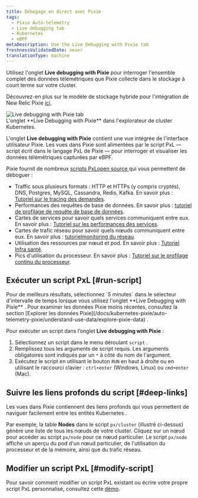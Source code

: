 ```yaml
---
title: Débogage en direct avec Pixie
tags:
  - Pixie Auto-telemetry
  - Live debugging tab
  - Kubernetes
  - eBPF
metaDescription: Use the Live Debugging with Pixie tab
freshnessValidatedDate: never
translationType: machine
---
```


Utilisez l&apos;onglet <DNT>**Live debugging with Pixie**</DNT> pour interroger l&apos;ensemble complet des données télémétriques que Pixie collecte dans le stockage à court terme sur votre cluster.

Découvrez-en plus sur le modèle de stockage hybride pour l&apos;intégration de New Relic Pixie [ici](/docs/kubernetes-pixie/auto-telemetry-pixie/understand-use-data/overview).

<img title="Live debugging with Pixie tab" alt="Live debugging with Pixie tab" src="/images/pixie_screenshot-full_live-debugging.webp" />

<figcaption>
  L&apos;onglet <DNT>**Live Debugging with Pixie**</DNT> dans l&apos;explorateur de cluster Kubernetes.
</figcaption>

L&apos;onglet <DNT>**Live debugging with Pixie**</DNT> contient une vue intégrée de l&apos;interface utilisateur Pixie. Les vues dans Pixie sont alimentées par le script PxL — script écrit dans le langage PxL de Pixie — pour interroger et visualiser les données télémétriques capturées par eBPF.

Pixie fournit de nombreux [scripts PxLopen source ](https://github.com/pixie-io/pixie/tree/main/src/pxl_scripts)qui vous permettent de déboguer :

* Traffic sous plusieurs formats : HTTP et HTTPs (y compris cryptés), DNS, Postgres, MySQL, Cassandra, Redis, Kafka. En savoir plus : [Tutoriel sur le tracing des demandes](https://docs.px.dev/tutorials/pixie-101/request-tracing/).
* Performances des requêtes de base de données. En savoir plus : [tutoriel de profilage de requête de base de données](https://docs.px.dev/tutorials/pixie-101/database-query-profiling/).
* Cartes de services pour savoir quels services communiquent entre eux. En savoir plus : [Tutoriel sur les performances des services](https://docs.px.dev/tutorials/pixie-101/service-performance/).
* Cartes de trafic réseau pour savoir quels nœuds communiquent entre eux. En savoir plus : [tutorielmonitoring du réseau](https://docs.px.dev/tutorials/pixie-101/network-monitoring/).
* Utilisation des ressources par nœud et pod. En savoir plus : [Tutoriel Infra santé](https://docs.px.dev/tutorials/pixie-101/infra-health/).
* Pics d&apos;utilisation du processeur. En savoir plus : [Tutoriel sur le profilage continu du processeur](https://docs.px.dev/tutorials/pixie-101/profiler/).

## Exécuter un script PxL [#run-script]

<Callout variant="important">
  Pour de meilleurs résultats, sélectionnez `5 minutes` dans le sélecteur d&apos;intervalle de temps lorsque vous utilisez l&apos;onglet <DNT>**Live Debugging with Pixie**</DNT> . Pour examiner les données Pixie moins récentes, consultez la section [Explorer les données Pixie](/docs/kubernetes-pixie/auto-telemetry-pixie/understand-use-data/explore-pixie-data) .
</Callout>

Pour exécuter un script dans l’onglet <DNT>**Live debugging with Pixie**</DNT> :

1. Sélectionnez un script dans le menu déroulant `script` .
2. Remplissez tous les arguments de script requis. Les arguments obligatoires sont indiqués par un `*` à côté du nom de l&apos;argument.
3. Exécutez le script en utilisant le bouton `RUN` en haut à droite ou en utilisant le raccourci clavier : `ctrl+enter` (Windows, Linux) ou `cmd+enter` (Mac).

## Suivre les liens profonds du script [#deep-links]

Les vues dans Pixie contiennent des liens profonds qui vous permettent de naviguer facilement entre les entités Kubernetes .

Par exemple, la table <DNT>**Nodes**</DNT> dans le script `px/cluster` (illustré ci-dessus) génère une liste de tous les nœuds de votre cluster. Cliquez sur un nœud pour accéder au script `px/node` pour ce nœud particulier. Le script `px/node` affiche un aperçu du pod d&apos;un nœud particulier, de l&apos;utilisation du processeur et de la mémoire, ainsi que du trafic réseau.

## Modifier un script PxL [#modify-script]

Pour savoir comment modifier un script PxL existant ou écrire votre propre script PxL personnalisé, consultez cette [démo](https://fast.wistia.com/embed/channel/tqh40xputt?wchannelid=tqh40xputt&wmediaid=nmbw64jwzd).